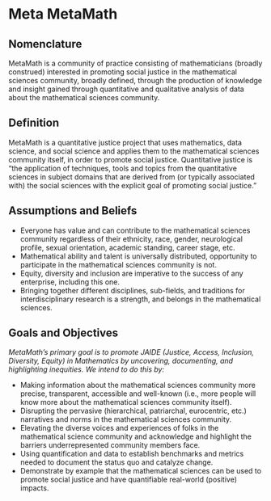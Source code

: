 # Meta MetaMath

## Nomenclature
MetaMath is a community of practice consisting of mathematicians (broadly construed) interested in promoting social justice in the mathematical sciences community, broadly defined, through the production of knowledge and insight gained through quantitative and qualitative analysis of data about the mathematical sciences community.

## Definition
MetaMath is a quantitative justice project that uses mathematics, data science, and social science and applies them to the mathematical sciences community itself, in order to promote social justice. Quantitative justice is “the application of techniques, tools and topics from the quantitative sciences in subject domains that are derived from (or typically associated with) the social sciences with the explicit goal of promoting social justice.”

## Assumptions and Beliefs
* Everyone has value and can contribute to the mathematical sciences community regardless of their ethnicity, race, gender, neurological profile, sexual orientation, academic standing, career stage, etc.
* Mathematical ability and talent is universally distributed, opportunity to participate in the mathematical sciences community is not.
* Equity, diversity and inclusion are imperative to the success of any enterprise, including this one.
* Bringing together different disciplines, sub-fields, and traditions for interdisciplinary research is a strength, and belongs in the mathematical sciences.

## Goals and Objectives
_MetaMath’s primary goal is to promote JAIDE (Justice, Access, Inclusion, Diversity, Equity) in Mathematics by uncovering, documenting, and highlighting inequities. We intend to do this by:_

* Making information about the mathematical sciences community more precise, transparent, accessible and well-known (i.e., more people will know more about the mathematical sciences community itself). 
* Disrupting the pervasive (hierarchical, patriarchal, eurocentric, etc.) narratives and norms in the mathematical sciences community.
* Elevating the diverse voices and experiences of folks in the mathematical science community and acknowledge and highlight the barriers underrepresented community members face.
* Using quantification and data to establish benchmarks and metrics needed to document the status quo and catalyze change.
* Demonstrate by example that the mathematical sciences can be used to promote social justice and have quantifiable real-world (positive) impacts.
